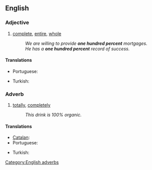 ==English==

===Adjective===
{{en-adj|head=[[one]] [[hundred]] [[percent]]|-}}

# [[complete]], [[entire]], [[whole]]
#: ''We are willing to provide '''one hundred percent''' mortgages.''
#: ''He has a '''one hundred percent''' record of success.''

====Translations====
{{trans-top|complete, total}}
* Portuguese: {{t-|pt|cem por cento}}
{{trans-mid}}
* Turkish: {{t|tr|yüzde yüz}}
{{trans-bottom}}

===Adverb===
{{en-adv|head=[[one]] [[hundred]] [[percent]]|-}}

# [[totally]], [[completely]]
#: ''This drink is 100% organic.''

====Translations====
{{trans-top|completely, totally}}
* [[Catalan]]: {{t|ca|cent per cent}}
* Portuguese: {{t-|pt|cem por cento}}
{{trans-mid}}
* Turkish: {{t|tr|yüzde yüz}}
{{trans-bottom}}

[[Category:English adverbs]]